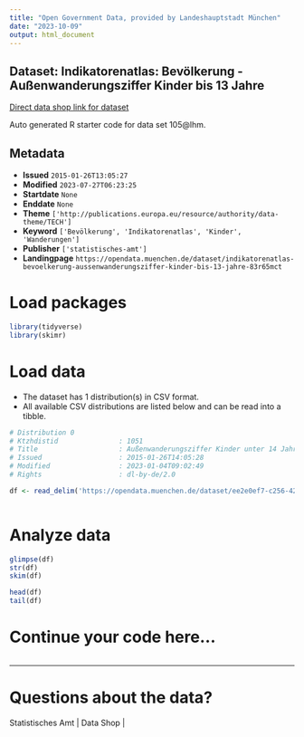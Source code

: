 ```yaml
---
title: "Open Government Data, provided by Landeshauptstadt München"
date: "2023-10-09"
output: html_document
---
```


## Dataset: Indikatorenatlas: Bevölkerung - Außenwanderungsziffer Kinder bis 13 Jahre

[Direct data shop link for dataset](https://opendata.muenchen.de/dataset/indikatorenatlas-bevoelkerung-aussenwanderungsziffer-kinder-bis-13-jahre-83r65mct)

Auto generated R starter code for data set 105@lhm.

## Metadata

- **Issued** `2015-01-26T13:05:27`
- **Modified** `2023-07-27T06:23:25`
- **Startdate** `None`
- **Enddate** `None`
- **Theme** `['http://publications.europa.eu/resource/authority/data-theme/TECH']`
- **Keyword** `['Bevölkerung', 'Indikatorenatlas', 'Kinder', 'Wanderungen']`
- **Publisher** `['statistisches-amt']`
- **Landingpage** `https://opendata.muenchen.de/dataset/indikatorenatlas-bevoelkerung-aussenwanderungsziffer-kinder-bis-13-jahre-83r65mct`


# Load packages

```r

library(tidyverse)
library(skimr)

```

# Load data

-   The dataset has 1 distribution(s) in CSV format.
-   All available CSV distributions are listed below and can be read into a tibble.

```r

# Distribution 0
# Ktzhdistid               : 1051
# Title                    : Außenwanderungsziffer Kinder unter 14 Jahre
# Issued                   : 2015-01-26T14:05:28
# Modified                 : 2023-01-04T09:02:49
# Rights                   : dl-by-de/2.0

df <- read_delim('https://opendata.muenchen.de/dataset/ee2e0ef7-c256-42d6-a5e7-949cbb4e1905/resource/604650ad-240a-4a94-9649-664c5d1e1c19/download/indikatorenatlas2209_bevoelkerung_aussenwanderungsziffer_kinder_unter_14_jahre.csv')



```

# Analyze data

```r

glimpse(df)
str(df)
skim(df)

head(df)
tail(df)

```

# Continue your code here...

```r

```

------------------------------------------------------------------------

# Questions about the data?

Statistisches Amt | Data Shop | 
